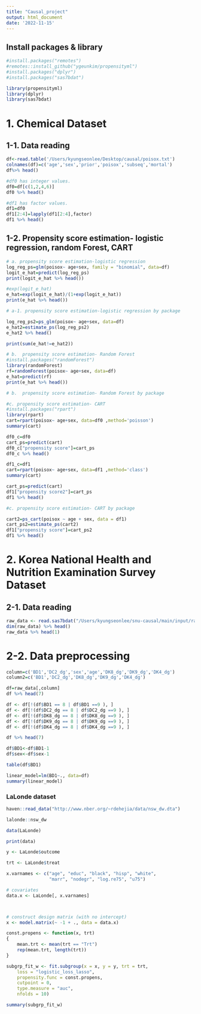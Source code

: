 ```yaml
---
title: "Causal_project"
output: html_document
date: '2022-11-15'
---
```

## Install packages & library
```r
#install.packages("remotes")
#remotes::install_github("ygeunkim/propensityml")
#install.packages("dplyr")
#install.packages("sas7bdat")

library(propensityml)
library(dplyr)
library(sas7bdat)

```
# 1. Chemical Dataset
## 1-1. Data reading
```r
df<-read.table('/Users/kyungseonlee/Desktop/causal/poisox.txt')
colnames(df)=c('age','sex','prior','poisox','subseq','mortal')
df%>% head()

#df0 has integer values.
df0=df[c(1,2,4,6)]
df0 %>% head()

#df1 has factor values.
df1=df0
df1[2:4]=lapply(df1[2:4],factor)
df1 %>% head()
```
## 1-2. Propensity score estimation- logistic regression, random Forest, CART
```r
# a. propensity score estimation-logistic regression
log_reg_ps=glm(poisox~ age+sex, family = "binomial", data=df)
logit_e_hat=predict(log_reg_ps)
print(logit_e_hat %>% head())

#exp(logit_e_hat)
e_hat=exp(logit_e_hat)/(1+exp(logit_e_hat))
print(e_hat %>% head())
```

```r
# a-1. propensity score estimation-logistic regression by package

log_reg_ps2=ps_glm(poisox~ age+sex, data=df)
e_hat2=estimate_ps(log_reg_ps2)
e_hat2 %>% head()

print(sum(e_hat!=e_hat2))

```

```r
# b.  propensity score estimation- Random Forest
#install.packages("randomForest")
library(randomForest)
rf=randomForest(poisox~ age+sex, data=df)
e_hat=predict(rf)
print(e_hat %>% head())

```

```r
# b.  propensity score estimation- Random Forest by package
```

```r
#c. propensity score estimation- CART
#install.packages("rpart")
library(rpart)
cart=rpart(poisox~ age+sex, data=df0 ,method='poisson')
summary(cart)

df0_c=df0
cart_ps=predict(cart)
df0_c["propensity score"]=cart_ps
df0_c %>% head()

df1_c=df1
cart=rpart(poisox~ age+sex, data=df1 ,method='class')
summary(cart)

cart_ps=predict(cart)
df1["propensity score2"]=cart_ps
df1 %>% head()

```


```r
#c. propensity score estimation- CART by package

cart2=ps_cart(poisox ~ age + sex, data = df1)
cart_ps2=estimate_ps(cart2)
df1["propensity score"]=cart_ps2
df1 %>% head()

```




# 2. Korea National Health and Nutrition Examination Survey Dataset
## 2-1. Data reading
```r

raw_data <- read.sas7bdat("/Users/kyungseonlee/snu-causal/main/input/rawdata/HN20_ALL.sas7bdat")
dim(raw_data) %>% head()
raw_data %>% head(1)

```

# 2-2. Data preprocessing
```r
column=c('BD1','DC2_dg','sex','age','DK8_dg','DK9_dg','DK4_dg')
column2=c('BD1','DC2_dg','DK8_dg','DK9_dg','DK4_dg')

df=raw_data[,column]
df %>% head(7)

df <- df[!(df$BD1 == 8 | df$BD1 ==9 ), ]
df <- df[!(df$DC2_dg == 8 | df$DC2_dg ==9 ), ]
df <- df[!(df$DK8_dg == 8 | df$DK8_dg ==9 ), ]
df <- df[!(df$DK9_dg == 8 | df$DK9_dg ==9 ), ]
df <- df[!(df$DK4_dg == 8 | df$DK4_dg ==9 ), ]

df %>% head(7)
```


```r
df$BD1<-df$BD1-1
df$sex<-df$sex-1

table(df$BD1)
```
```r
linear_model=lm(BD1~., data=df)
summary(linear_model)

```

### LaLonde dataset
```r

haven::read_data("http://www.nber.org/~rdehejia/data/nsw_dw.dta")

lalonde::nsw_dw

data(LaLonde)

print(data)

y <- LaLonde$outcome

trt <- LaLonde$treat

x.varnames <- c("age", "educ", "black", "hisp", "white",
                "marr", "nodegr", "log.re75", "u75")

# covariates
data.x <- LaLonde[, x.varnames]



# construct design matrix (with no intercept)
x <- model.matrix(~ -1 + ., data = data.x)

const.propens <- function(x, trt)
{
    mean.trt <- mean(trt == "Trt")
    rep(mean.trt, length(trt))
}

subgrp_fit_w <- fit.subgroup(x = x, y = y, trt = trt,
    loss = "logistic_loss_lasso",
    propensity.func = const.propens,
    cutpoint = 0,
    type.measure = "auc",
    nfolds = 10)

summary(subgrp_fit_w)
```

